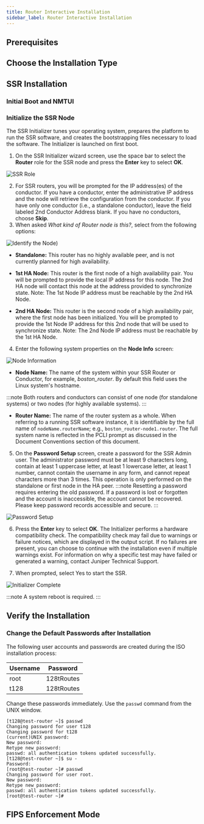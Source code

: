 ```yaml
---
title: Router Interactive Installation
sidebar_label: Router Interactive Installation
--- 
```



<InteractiveOverview/>

## Prerequisites
<Prerequisites/>

## Choose the Installation Type
<InstallationType/>

## SSR Installation
<LinuxComplete/>

### Initial Boot and NMTUI
<InitialBoot/>

### Initialize the SSR Node

The SSR Initializer tunes your operating system, prepares the platform to run the SSR software, and creates the bootstrapping files necessary to load the software. The Initializer is launched on first boot.

1. On the SSR Initializer wizard screen, use the space bar to select the **Router** role for the SSR node and press the **Enter** key to select **OK**.

  ![SSR Role](/img/initializer_Serial2a.png)

2. For SSR routers, you will be prompted for the IP address(es) of the conductor. If you have a conductor, enter the administrative IP address and the node will retrieve the configuration from the conductor. If you have only one conductor (i.e., a standalone conductor), leave the field labeled 2nd Conductor Address blank. If you have no conductors, choose **Skip**.
3. When asked _What kind of Router node is this?_, select from the following options:

  ![Identify the Node](/img/initializer_Serial3a.png))

- **Standalone:** This router has no highly available peer, and is not currently planned for high availability.

- **1st HA Node:** This router is the first node of a high availability pair. You will be prompted to provide the local IP address for this node. The 2nd HA node will contact this node at the address provided to synchronize state. Note: The 1st Node IP address must be reachable by the 2nd HA Node.
  
- **2nd HA Node:** This router is the second node of a high availability pair, where the first node has been initialized. You will be prompted to provide the 1st Node IP address for this 2nd node that will be used to synchronize state. Note: The 2nd Node IP address must be reachable by the 1st HA Node.

4. Enter the following system properties on the **Node Info** screen:

  ![Node Information](/img/initializer_Serial5cc.png)

  - **Node Name:** The name of the system within your SSR Router or Conductor, for example, _boston_router_. By default this field uses the Linux system's hostname.

  :::note
  Both routers and conductors can consist of one node (for standalone systems) or two nodes (for highly available systems).
    :::
  - **Router Name:** The name of the router system as a whole. When referring to a running SSR software instance, it is identifiable by the full name of `nodeName.routerName`; e.g., `boston_router-node1.router`. The full system name is reflected in the PCLI prompt as discussed in the Document Conventions section of this document.

5. On the **Password Setup** screen, create a password for the SSR Admin user. The administrator password must be at least 9 characters long, contain at least 1 uppercase letter, at least 1 lowercase letter, at least 1 number, cannot contain the username in any form, and cannot repeat characters more than 3 times. This operation is only performed on the standalone or first node in the HA peer.
  :::note
  Resetting a password requires entering the old password. If a password is lost or forgotten and the account is inaccessible, the account cannot be recovered. Please keep password records accessible and secure. 
  :::

  ![Password Setup](/img/initializer_Serial6.png)

6. Press the **Enter** key to select **OK**. The Initializer performs a hardware compatibility check. The compatibility check may fail due to warnings or failure notices, which are displayed in the output script. If no failures are present, you can choose to continue with the installation even if multiple warnings exist. For information on why a specific test may have failed or generated a warning, contact Juniper Technical Support.

7. When prompted, select Yes to start the SSR.

  ![Initializer Complete](/img/initializer_complete.png)

  :::note
  A system reboot is required.
  :::

## Verify the Installation
<VerifyInstall/>

### Change the Default Passwords after Installation

The following user accounts and passwords are created during the ISO installation process:

| Username | Password   |
| -------- | ---------- |
| root     | 128tRoutes |
| t128     | 128tRoutes |

Change these passwords immediately. Use the `passwd` command from the UNIX window.

```
[t128@test-router ~]$ passwd
Changing password for user t128
Changing password for t128
(current)UNIX password:
New password:
Retype new password: 
passwd: all authentication tokens updated successfully.
[t128@test-router ~]$ su - 
Password:
[root@test-router ~]# passwd
Changing password for user root.
New password:
Retype new password: 
passwd: all authentication tokens updated successfully.
[root@test-router ~]#
```

## FIPS Enforcement Mode
<FIPSmode/>
